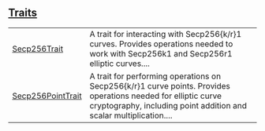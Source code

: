 
## [Traits](./core-starknet-secp256_trait-traits)

| | |
|:---|:---|
| [Secp256Trait](./core-starknet-secp256_trait-Secp256Trait) | A trait for interacting with Secp256{k/r}1 curves. Provides operations needed to work with Secp256k1 and Secp256r1 elliptic curves.... |
| [Secp256PointTrait](./core-starknet-secp256_trait-Secp256PointTrait) | A trait for performing operations on Secp256{k/r}1 curve points. Provides operations needed for elliptic curve cryptography, including point addition and scalar multiplication.... |
